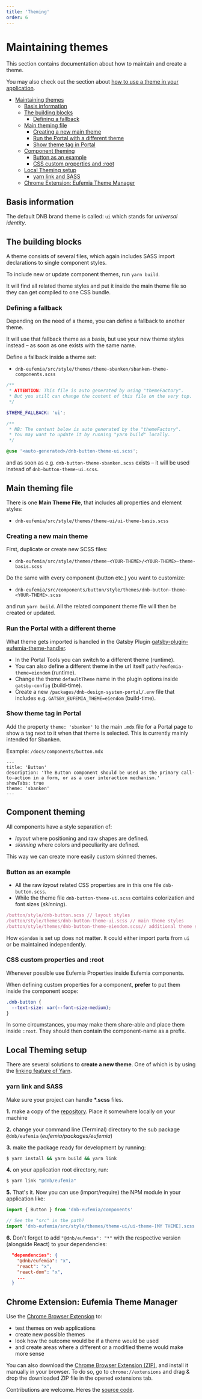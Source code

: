 ```yaml
---
title: 'Theming'
order: 6
---
```


# Maintaining themes

This section contains documentation about how to maintain and create a theme.

You may also check out the section about [how to use a theme in your application](/uilib/usage/customisation/theming/).

- [Maintaining themes](#maintaining-themes)
  - [Basis information](#basis-information)
  - [The building blocks](#the-building-blocks)
    - [Defining a fallback](#defining-a-fallback)
  - [Main theming file](#main-theming-file)
    - [Creating a new main theme](#creating-a-new-main-theme)
    - [Run the Portal with a different theme](#run-the-portal-with-a-different-theme)
    - [Show theme tag in Portal](#show-theme-tag-in-portal)
  - [Component theming](#component-theming)
    - [Button as an example](#button-as-an-example)
    - [CSS custom properties and :root](#css-custom-properties-and-root)
  - [Local Theming setup](#local-theming-setup)
    - [yarn link and SASS](#yarn-link-and-sass)
  - [Chrome Extension: Eufemia Theme Manager](#chrome-extension-eufemia-theme-manager)

## Basis information

The default DNB brand theme is called: `ui` which stands for _universal identity_.

## The building blocks

A theme consists of several files, which again includes SASS import declarations to single component styles.

To include new or update component themes, run `yarn build`.

It will find all related theme styles and put it inside the main theme file so they can get compiled to one CSS bundle.

### Defining a fallback

Depending on the need of a theme, you can define a fallback to another theme.

It will use that fallback theme as a basis, but use your new theme styles instead – as soon as one exists with the same name.

Define a fallback inside a theme set:

- `dnb-eufemia/src/style/themes/theme-sbanken/sbanken-theme-components.scss`

```scss
/**
 * ATTENTION: This file is auto generated by using "themeFactory".
 * But you still can change the content of this file on the very top.
 */

$THEME_FALLBACK: 'ui';

/**
 * NB: The content below is auto generated by the "themeFactory".
 * You may want to update it by running "yarn build" locally.
 */

@use '<auto-generated>/dnb-button-theme-ui.scss';
```

and as soon as e.g. `dnb-button-theme-sbanken.scss` exists – it will be used instead of `dnb-button-theme-ui.scss`.

## Main theming file

There is one **Main Theme File**, that includes all properties and element styles:

- `dnb-eufemia/src/style/themes/theme-ui/ui-theme-basis.scss`

### Creating a new main theme

First, duplicate or create new SCSS files:

- `dnb-eufemia/src/style/themes/theme-<YOUR-THEME>/<YOUR-THEME>-theme-basis.scss`

Do the same with every component (button etc.) you want to customize:

- `dnb-eufemia/src/components/button/style/themes/dnb-button-theme-<YOUR-THEME>.scss`

and run `yarn build`. All the related component theme file will then be created or updated.

### Run the Portal with a different theme

What theme gets imported is handled in the Gatsby Plugin [gatsby-plugin-eufemia-theme-handler](https://github.com/dnbexperience/gatsby-plugin-eufemia-theme-handler).

- In the Portal Tools you can switch to a different theme (runtime).
- You can also define a different theme in the url itself `path/?eufemia-theme=eiendom` (runtime).
- Change the theme `defaultTheme` name in the plugin options inside `gatsby-config` (build-time).
- Create a new `/packages/dnb-design-system-portal/.env` file that includes e.g. `GATSBY_EUFEMIA_THEME=eiendom` (build-time).

### Show theme tag in Portal

Add the property `theme: 'sbanken'` to the main `.mdx` file for a Portal page to show a tag next to it when that theme is selected. This is currently mainly intended for Sbanken.

Example: `/docs/components/button.mdx`

```mdx
---
title: 'Button'
description: 'The Button component should be used as the primary call-to-action in a form, or as a user interaction mechanism.'
showTabs: true
theme: 'sbanken'
---
```

## Component theming

All components have a style separation of:

- _layout_ where positioning and raw shapes are defined.
- _skinning_ where colors and peculiarity are defined.

This way we can create more easily custom skinned themes.

### Button as an example

- All the raw _layout_ related CSS properties are in this one file `dnb-button.scss`.
- While the theme file `dnb-button-theme-ui.scss` contains colorization and font sizes (_skinning_).

```js
/button/style/dnb-button.scss // layout styles
/button/style/themes/dnb-button-theme-ui.scss // main theme styles
/button/style/themes/dnb-button-theme-eiendom.scss// additional theme styles
```

How `eiendom` is set up does not matter. It could either import parts from `ui` or be maintained independently.

### CSS custom properties and :root

Whenever possible use Eufemia Properties inside Eufemia components.

When defining custom properties for a component, **prefer** to put them inside the component scope:

```css
.dnb-button {
  --text-size: var(--font-size-medium);
}
```

In some circumstances, you may make them share-able and place them inside `:root`. They should then contain the component-name as a prefix.

## Local Theming setup

There are several solutions to **create a new theme**.
One of which is by using the [linking feature of Yarn](https://yarnpkg.com/lang/en/docs/cli/link/).

### yarn link and SASS

Make sure your project can handle **\*.scss** files.

**1.** make a copy of the [repository](https://github.com/dnbexperience/eufemia). Place it somewhere locally on your machine

**2.** change your command line (Terminal) directory to the sub package `@dnb/eufemia` (_eufemia/packages/eufemia_)

**3.** make the package ready for development by running:

```bash
$ yarn install && yarn build && yarn link
```

**4.** on your application root directory, run:

```bash
$ yarn link "@dnb/eufemia"
```

**5.** That's it. Now you can use (import/require) the NPM module in your application like:

```js
import { Button } from 'dnb-eufemia/components'

// See the "src" in the path?
import 'dnb-eufemia/src/style/themes/theme-ui/ui-theme-[MY THEME].scss'
```

**6.** Don't forget to add `"@dnb/eufemia": "*"` with the respective version (alongside React) to your dependencies:

```json
  "dependencies": {
    "@dnb/eufemia": "x",
    "react": "x",
    "react-dom": "x",
    ...
  }
```

## Chrome Extension: Eufemia Theme Manager

Use the [Chrome Browser Extension](https://chrome.google.com/webstore/detail/eufemia-theme-manager/pijolaebmeacaekbhoefjmhogckdcclb) to:

- test themes on web applications
- create new possible themes
- look how the outcome would be if a theme would be used
- and create areas where a different or a modified theme would make more sense

You can also download the [Chrome Browser Extension (ZIP)](https://github.com/dnbexperience/eufemia-theme-manager/raw/main/eufemia-theme-manager-extension/web-ext-artifacts/eufemia_theme_manager-latest.zip), and install it manually in your browser. To do so, go to `chrome://extensions` and drag & drop the downloaded ZIP file in the opened extensions tab.

Contributions are welcome. Heres the [source code](https://github.com/dnbexperience/eufemia-theme-manager).
